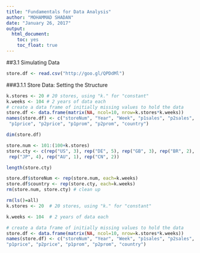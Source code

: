 ```yaml
---
title: "Fundamentals for Data Analysis"
author: "MOHAMMAD SHADAN"
date: "January 26, 2017"
output: 
  html_document: 
    toc: yes
    toc_float: true
---
```



##3.1 Simulating Data 
```r
store.df <- read.csv("http://goo.gl/QPDdMl")
```

###3.1.1 Store Data: Setting the Structure
```r
k.stores <- 20 # 20 stores, using "k." for "constant"
k.weeks <- 104 # 2 years of data each
# create a data frame of initially missing values to hold the data
store.df <- data.frame(matrix(NA, ncol=10, nrow=k.stores*k.weeks))
names(store.df) <- c("storeNum", "Year", "Week", "p1sales", "p2sales",
 "p1price", "p2price", "p1prom", "p2prom", "country")

dim(store.df)

store.num <- 101:(100+k.stores)
store.cty <- c(rep("US", 3), rep("DE", 5), rep("GB", 3), rep("BR", 2),
 rep("JP", 4), rep("AU", 1), rep("CN", 2))

length(store.cty)

store.df$storeNum <- rep(store.num, each=k.weeks)
store.df$country <- rep(store.cty, each=k.weeks)
rm(store.num, store.cty) # clean up

```
```r
rm(ls()=all)
k.stores <- 20  # 20 stores, using "k." for "constant"

k.weeks <- 104  # 2 years of data each

# create a data frame of initially missing values to hold the data
store.df <- data.frame(matrix(NA, ncol=10, nrow=k.stores*k.weeks))
names(store.df) <- c("storeNum", "Year", "Week", "p1sales", "p2sales",
"p1price", "p2price", "p1prom", "p2prom", "country")
```

